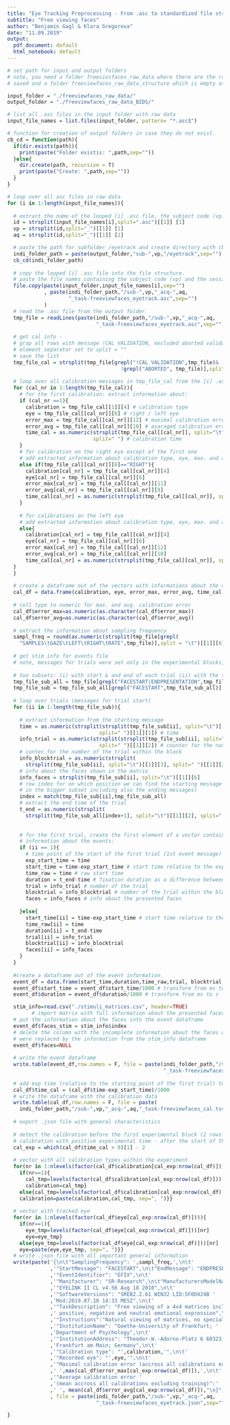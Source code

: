 ```yaml
---
title: "Eye Tracking Preprocessing - From .asc to standardized file structure" 
subtitle: "Free viewing faces"
author: "Benjamin Gagl & Klara Gregorova"
date: "11.09.2019"
output:
  pdf_document: default
  html_notebook: default
---
```


```r
# set path for input and output folders
# note, you need a folder freeviesfaces_raw_data where there are the raw .asc files 
# saved and a folder freeviewfaces_raw_data_structure which is empty at the beginning

input_folder = "./freeviewfaces_raw_data/"
output_folder = "./freeviewfaces_raw_data_BIDS/"

# list all .asc files in the input folder with raw data
input_file_names = list.files(input_folder, pattern= "*.asc$")

# function for creation of output folders in case they do not exist.
cb_cd = function(path){
  if(dir.exists(path)){
    print(paste("Folder existis: ",path,sep=""))
  }else{
    dir.create(path, recursive = T)
    print(paste("Create: ",path,sep=""))
  }
}

# loop over all asc files in raw data
for (i in 1:length(input_file_names)){
  
  # extract the name of the looped [i] .asc file, the subject code (vp) and session (aq) 
  id = strsplit(input_file_names[i],split=".asc")[[1]] [1]
  vp = strsplit(id,split="_")[[1]] [1]
  aq = strsplit(id,split="_")[[1]] [2]

  # paste the path for subfolder /eyetrack and create directory with cb_cd function
  indi_folder_path = paste(output_folder,"sub-",vp,"/eyetrack",sep="")
  cb_cd(indi_folder_path)
  
  # copy the looped [i] .asc file into the file structure. 
  # paste the file names containing the subject code (vp) and the session (acq)
  file.copy(paste(input_folder,input_file_names[i],sep="")
            , paste(indi_folder_path,"/sub-",vp,"_acq-",aq,
                    "_task-freeviewfaces_eyetrack.asc",sep="")
            )
  # read the .asc file from the output folder
  tmp_file = readLines(paste(indi_folder_path,"/sub-",vp,"_acq-",aq,
                             "_task-freeviewfaces_eyetrack.asc",sep=""))
  
  # get cal info - 
  # grap all rows with message !CAL VALIDATION, excluded aborted validation 
  # element separator set to split = ""
  # save the list
  tmp_file_cal = strsplit(tmp_file[grepl("!CAL VALIDATION",tmp_file)&
                                     !grepl("ABORTED", tmp_file)],split = " ")
  
  # loop over all calibration messages in tmp_file_cal from the [i] .asc file
  for (cal_nr in 1:length(tmp_file_cal)){
    # for the first calibration: extract information about: 
    if (cal_nr ==1){
      calibration = tmp_file_cal[[1]][4] # calibration type
      eye = tmp_file_cal[[cal_nr]][6] # right / left eye
      error_max = tmp_file_cal[[cal_nr]][12] # maximal calibration error
      error_avg = tmp_file_cal[[cal_nr]][10] # avaraged calibration error
      time_cal = as.numeric(strsplit(tmp_file_cal[[cal_nr]], split="\t")[[1]][2], 
                            split=" ") # calibration time
    }
    # for calibration on the right eye except of the first one
    # add extracted information about calibration type, eye, max. and averaged error to vectors
    else if(tmp_file_cal[[cal_nr]][6]=="RIGHT"){
      calibration[cal_nr] = tmp_file_cal[[cal_nr]][4]
      eye[cal_nr] = tmp_file_cal[[cal_nr]][6]
      error_max[cal_nr] = tmp_file_cal[[cal_nr]][11]
      error_avg[cal_nr] = tmp_file_cal[[cal_nr]][9]
      time_cal[cal_nr] = as.numeric(strsplit(tmp_file_cal[[cal_nr]], split="\t")[[1]][2], split=" ")
    }
    
    # for calibrations on the left eye
    # add extracted information about calibration type, eye, max. and averaged error to vectors    
    else{
      calibration[cal_nr] = tmp_file_cal[[cal_nr]][4]
      eye[cal_nr] = tmp_file_cal[[cal_nr]][6]
      error_max[cal_nr] = tmp_file_cal[[cal_nr]][12]
      error_avg[cal_nr] = tmp_file_cal[[cal_nr]][10]
      time_cal[cal_nr] = as.numeric(strsplit(tmp_file_cal[[cal_nr]], split="\t")[[1]][2], split=" ")
  }
  }
  
  # create a dataframe out of the vectors with informations about the calibration
  cal_df = data.frame(calibration, eye, error_max, error_avg, time_cal)
  
  # cell type to numeric for max. and avg. calibration error
  cal_df$error_max=as.numeric(as.character(cal_df$error_max))
  cal_df$error_avg=as.numeric(as.character(cal_df$error_avg))
 
  # extract the information about sampling frequency
  sampl_freq = round(as.numeric(strsplit(tmp_file[grepl(
    "SAMPLES\tGAZE\tLEFT\tRIGHT\tRATE",tmp_file)],split = "\t")[[1]][6],0))
  
  # get stim info for events file 
  # note, messages for trials were set only in the experimental blocks, not in the practicing part
  
  # two subsets: (i) with start & and end of each trial (ii) with the start only
  tmp_file_sub_all = tmp_file[grepl("FACESTART|ENDPRESENTATION",tmp_file)]
  tmp_file_sub = tmp_file_sub_all[grepl("FACESTART",tmp_file_sub_all)]
  
  # loop over trials (messages for trial start)
  for (ii in 1:length(tmp_file_sub)){
    
    # extract information from the starting message
    time = as.numeric(strsplit(strsplit(tmp_file_sub[ii], split="\t")[[1]][2], 
                              split=" ")[[1]][1]) # time
    info_trial = as.numeric(strsplit(strsplit(tmp_file_sub[ii], split="\t")[[1]][4],
                              split=" ")[[1]][2]) # counter for the number of the trial
    # conter for the number of the trial within the block
    info_blocktrial = as.numeric(strsplit(
      strsplit(tmp_file_sub[ii], split="\t")[[1]][3], split=" ")[[1]][2]) 
    # info about the faces shown in the matrix
    info_faces = strsplit(tmp_file_sub[ii], split="\t")[[1]][6] 
    # row index for on which position we can find the starting message 
    # in the bigger subset including also the ending messages)
    index = match(tmp_file_sub[ii],tmp_file_sub_all)  
    # extract the end time of the trial
    t_end = as.numeric(strsplit(
      strsplit(tmp_file_sub_all[index+1], split="\t")[[1]][2], split=" ")[[1]][1])
              
    
    # for the first trial, create the first element of a vector containing 
    # information about the events: 
    if (ii == 1){
      # time point of the start of the first trial (1st event message)
      exp_start_time = time 
      start_time = time-exp_start_time # start time relative to the experimental start time
      time_raw = time # raw start time
      duration = t_end-time # fixation duration as a difference between the end and the start time
      trial = info_trial # number of the trial
      blocktrial = info_blocktrial # number of the trial within the block
      faces = info_faces # info about the presented faces
      
    }else{
      start_time[ii] = time-exp_start_time # start time relative to the experimental start time
      time_raw[ii] = time
      duration[ii] = t_end-time
      trial[ii] = info_trial
      blocktrial[ii] = info_blocktrial
      faces[ii] = info_faces
    }
  }
  
  #create a dataframe out of the event information
  event_df = data.frame(start_time,duration,time_raw,trial, blocktrial, faces)
  event_df$start_time = event_df$start_time/1000 # transform from ms to s
  event_df$duration = event_df$duration/1000 # transform from ms to s

  stim_info=read.csv("./stimuli_matrices.csv", header=TRUE) 
        # import matrix with full information about the presented faces
  # put the information about the faces into the event dataframe
  event_df$faces_stim = stim_info$index
  # delete the column with the incomplete information about the faces which 
  # were replaced by the information from the stim_info dataframe
  event_df$faces=NULL 
 
  # write the event dataframe 
  write.table(event_df,row.names = F, file = paste(indi_folder_path,"/sub-",vp,"_acq-",aq,
                                                   "_task-freeviewfaces_events.tsv",sep=""))  
  
  # add exp time (relative to the starting point of the first trial) to the cal_df and export
  cal_df$time_cal = (cal_df$time-exp_start_time)/1000
  # write the dataframe with the calibration data
  write.table(cal_df,row.names = F, file = paste(
    indi_folder_path,"/sub-",vp,"_acq-",aq,"_task-freeviewfaces_cal.tsv",sep=""))
  
  # export .json file with general characteristics
  
  # detect the calibration before the first experimental block (2 rows before the first
  # calibration with positive experimental time - after the start of the experiment)
  cal_exp = which(cal_df$time_cal > 0)[1] - 2
 
  # vector with all calibration types within the experiment
  for(nr in 1:nlevels(factor(cal_df$calibration[cal_exp:nrow(cal_df)]))){
    if(nr==1){
      cal_tmp=levels(factor(cal_df$calibration[cal_exp:nrow(cal_df)]))[nr]
      calibration=cal_tmp}
    else{cal_tmp=levels(factor(cal_df$calibration[cal_exp:nrow(cal_df)]))[nr]
    calibration=paste(calibration,cal_tmp, sep=", ")}}
  
  # vector with tracked eye
  for(nr in 1:nlevels(factor(cal_df$eye[cal_exp:nrow(cal_df)]))){
    if(nr==1){
      eye_tmp=levels(factor(cal_df$eye[cal_exp:nrow(cal_df)]))[nr]
      eye=eye_tmp}
    else{eye_tmp=levels(factor(cal_df$eye[cal_exp:nrow(cal_df)]))[nr]
    eye=paste(eye,eye_tmp, sep=", ")}}
  # write .json file with all important general information
  write(paste('{\n\t"SamplingFrequency": ',sampl_freq,',\n\t'
              ,'"StartMessage": "FACESTART",\n\t"EndMessage": "ENDPRESENTATION",\n\t'
              ,'"EventIdentifier": "EFIX",\n\t'
              ,'"Manifacturer": "SR-Research",\n\t"ManufacturersModelName": '
              ,'"EYELINK II CL v4.56 Aug 18 2010",\n\t'
              ,'"SoftwareVersions": "SREB2.2.61 WIN32 LID:5F0D424B '
              ,'Mod:2019.07.10 14:33 MESZ",\n\t'
              ,'"TaskDescription": "Free viewing of a 4x4 matrices including faces with'
              ,' positive, negative and neutral emotional expression",\n\t'
              ,'"Instructions":"Natural viewing of matrices, no special task",\n\t'
              ,'"InstitutionName": "Goethe-University of Frankfurt; '
              ,'Department of Psychology",\n\t'
              ,'"InstitutionAddress": "Theodor-W.-Adorno-Platz 6 60323 '
              ,'Frankfurt am Main; Germany",\n\t'
              ,'"Calibration type": "',calibration,'",\n\t'
              ,'"Recorded eye": "',eye,'",\n\t'
              ,'"Maximal calibration error (accross all calibrations excluding training)":'
              ,' ',max(cal_df$error_max[cal_exp:nrow(cal_df)]),',\n\t'
              ,'"Average calibration error '
              ,'(mean accross all calibrations excluding training)":'
              ,' ', mean(cal_df$error_avg[cal_exp:nrow(cal_df)]),"\n}",sep = "")
              , file = paste(indi_folder_path,"/sub-",vp,"_acq-",aq,
                             "_task-freeviewfaces_eyetrack.json",sep="")) 

}
```



